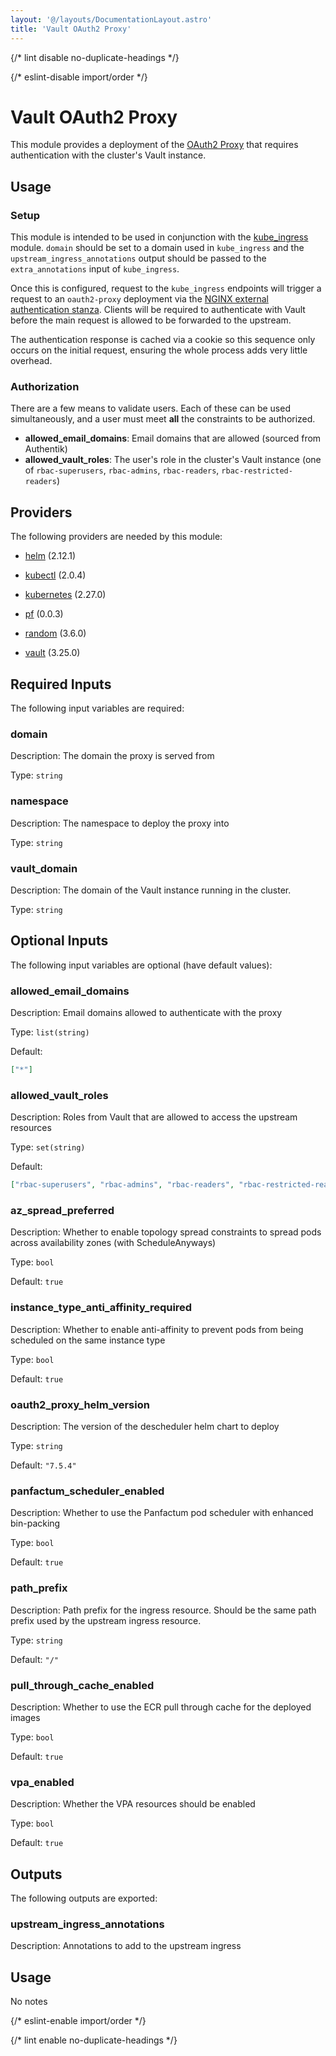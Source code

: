 ```yaml
---
layout: '@/layouts/DocumentationLayout.astro'
title: 'Vault OAuth2 Proxy'
---
```



{/* lint disable no-duplicate-headings */}

{/* eslint-disable import/order */}

<ModuleHeader
  name="kube_vault_proxy"
  sourceHref="https://github.com/Panfactum/stack/tree/__PANFACTUM_VERSION_EDGE__/packages/infrastructure/kube_vault_proxy"
  status="stable"
  type="submodule"
/>

# Vault OAuth2 Proxy

This module provides a deployment of the [OAuth2 Proxy](https://github.com/oauth2-proxy/oauth2-proxy)
that requires authentication with the cluster's Vault instance.

## Usage

### Setup

This module is intended to be used in conjunction with the [kube_ingress](/docs/edge/reference/infrastructure-modules/submodule/kubernetes/kube_ingress)
module. `domain` should be set to a domain used in `kube_ingress` and the `upstream_ingress_annotations` output
should be passed to the `extra_annotations` input of `kube_ingress`.

Once this is configured, request to the `kube_ingress` endpoints will trigger a request to an `oauth2-proxy` deployment
via the [NGINX external authentication stanza](https://kubernetes.github.io/ingress-nginx/user-guide/nginx-configuration/annotations/#external-authentication). Clients will be required
to authenticate with Vault before the main request is allowed to be forwarded to the upstream.

The authentication response is cached via a cookie so this sequence only occurs on the initial request, ensuring
the whole process adds very little overhead.

### Authorization

There are a few means to validate users. Each of these can be used simultaneously, and a user must meet **all**
the constraints to be authorized.

- **allowed_email_domains**: Email domains that are allowed (sourced from Authentik)
- **allowed_vault_roles**: The user's role in the cluster's Vault instance (one of `rbac-superusers`, `rbac-admins`, `rbac-readers`, `rbac-restricted-readers`)

## Providers

The following providers are needed by this module:

- [helm](https://registry.terraform.io/providers/hashicorp/helm/2.12.1/docs) (2.12.1)

- [kubectl](https://registry.terraform.io/providers/alekc/kubectl/2.0.4/docs) (2.0.4)

- [kubernetes](https://registry.terraform.io/providers/hashicorp/kubernetes/2.27.0/docs) (2.27.0)

- [pf](https://registry.terraform.io/providers/panfactum/pf/0.0.3/docs) (0.0.3)

- [random](https://registry.terraform.io/providers/hashicorp/random/3.6.0/docs) (3.6.0)

- [vault](https://registry.terraform.io/providers/hashicorp/vault/3.25.0/docs) (3.25.0)

## Required Inputs

The following input variables are required:

### domain

Description: The domain the proxy is served from

Type: `string`

### namespace

Description: The namespace to deploy the proxy into

Type: `string`

### vault_domain

Description: The domain of the Vault instance running in the cluster.

Type: `string`

## Optional Inputs

The following input variables are optional (have default values):

### allowed_email_domains

Description: Email domains allowed to authenticate with the proxy

Type: `list(string)`

Default:

```json
["*"]
```

### allowed_vault_roles

Description: Roles from Vault that are allowed to access the upstream resources

Type: `set(string)`

Default:

```json
["rbac-superusers", "rbac-admins", "rbac-readers", "rbac-restricted-readers"]
```

### az_spread_preferred

Description: Whether to enable topology spread constraints to spread pods across availability zones (with ScheduleAnyways)

Type: `bool`

Default: `true`

### instance_type_anti_affinity_required

Description: Whether to enable anti-affinity to prevent pods from being scheduled on the same instance type

Type: `bool`

Default: `true`

### oauth2_proxy_helm_version

Description: The version of the descheduler helm chart to deploy

Type: `string`

Default: `"7.5.4"`

### panfactum_scheduler_enabled

Description: Whether to use the Panfactum pod scheduler with enhanced bin-packing

Type: `bool`

Default: `true`

### path_prefix

Description: Path prefix for the ingress resource. Should be the same path prefix used by the upstream ingress resource.

Type: `string`

Default: `"/"`

### pull_through_cache_enabled

Description: Whether to use the ECR pull through cache for the deployed images

Type: `bool`

Default: `true`

### vpa_enabled

Description: Whether the VPA resources should be enabled

Type: `bool`

Default: `true`

## Outputs

The following outputs are exported:

### upstream_ingress_annotations

Description: Annotations to add to the upstream ingress

## Usage

No notes

{/* eslint-enable import/order */}

{/* lint enable no-duplicate-headings */}
